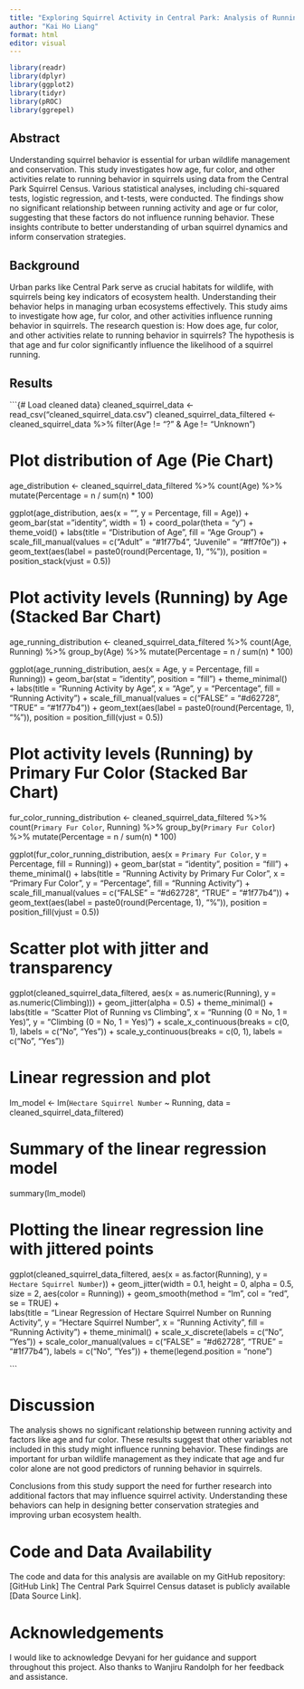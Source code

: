 ```yaml
---
title: "Exploring Squirrel Activity in Central Park: Analysis of Running Behavior and Associated Factors"
author: "Kai Ho Liang"
format: html
editor: visual
---
```


```r
library(readr)
library(dplyr)
library(ggplot2)
library(tidyr)
library(pROC)
library(ggrepel)
```

## Abstract

Understanding squirrel behavior is essential for urban wildlife management and conservation. This study investigates how age, fur color, and other activities relate to running behavior in squirrels using data from the Central Park Squirrel Census. Various statistical analyses, including chi-squared tests, logistic regression, and t-tests, were conducted. The findings show no significant relationship between running activity and age or fur color, suggesting that these factors do not influence running behavior. These insights contribute to better understanding of urban squirrel dynamics and inform conservation strategies.

## Background

Urban parks like Central Park serve as crucial habitats for wildlife, with squirrels being key indicators of ecosystem health. Understanding their behavior helps in managing urban ecosystems effectively. This study aims to investigate how age, fur color, and other activities influence running behavior in squirrels. The research question is: How does age, fur color, and other activities relate to running behavior in squirrels? The hypothesis is that age and fur color significantly influence the likelihood of a squirrel running.

## Results

```{# Load cleaned data}
cleaned_squirrel_data <- read_csv("cleaned_squirrel_data.csv")
cleaned_squirrel_data_filtered <- cleaned_squirrel_data %>% filter(Age != "?" & Age != "Unknown")

# Plot distribution of Age (Pie Chart)
age_distribution <- cleaned_squirrel_data_filtered %>%
  count(Age) %>%
  mutate(Percentage = n / sum(n) * 100)

ggplot(age_distribution, aes(x = "", y = Percentage, fill = Age)) +
  geom_bar(stat = "identity", width = 1) +
  coord_polar(theta = "y") +
  theme_void() +
  labs(title = "Distribution of Age", fill = "Age Group") +
  scale_fill_manual(values = c("Adult" = "#1f77b4", "Juvenile" = "#ff7f0e")) +
  geom_text(aes(label = paste0(round(Percentage, 1), "%")), position = position_stack(vjust = 0.5))

# Plot activity levels (Running) by Age (Stacked Bar Chart)
age_running_distribution <- cleaned_squirrel_data_filtered %>%
  count(Age, Running) %>%
  group_by(Age) %>%
  mutate(Percentage = n / sum(n) * 100)

ggplot(age_running_distribution, aes(x = Age, y = Percentage, fill = Running)) +
  geom_bar(stat = "identity", position = "fill") +
  theme_minimal() +
  labs(title = "Running Activity by Age", x = "Age", y = "Percentage", fill = "Running Activity") +
  scale_fill_manual(values = c("FALSE" = "#d62728", "TRUE" = "#1f77b4")) +
  geom_text(aes(label = paste0(round(Percentage, 1), "%")), position = position_fill(vjust = 0.5))

# Plot activity levels (Running) by Primary Fur Color (Stacked Bar Chart)
fur_color_running_distribution <- cleaned_squirrel_data_filtered %>%
  count(`Primary Fur Color`, Running) %>%
  group_by(`Primary Fur Color`) %>%
  mutate(Percentage = n / sum(n) * 100)

ggplot(fur_color_running_distribution, aes(x = `Primary Fur Color`, y = Percentage, fill = Running)) +
  geom_bar(stat = "identity", position = "fill") +
  theme_minimal() +
  labs(title = "Running Activity by Primary Fur Color", x = "Primary Fur Color", y = "Percentage", fill = "Running Activity") +
  scale_fill_manual(values = c("FALSE" = "#d62728", "TRUE" = "#1f77b4")) +
  geom_text(aes(label = paste0(round(Percentage, 1), "%")), position = position_fill(vjust = 0.5))

# Scatter plot with jitter and transparency
ggplot(cleaned_squirrel_data_filtered, aes(x = as.numeric(Running), y = as.numeric(Climbing))) +
  geom_jitter(alpha = 0.5) +
  theme_minimal() +
  labs(title = "Scatter Plot of Running vs Climbing", x = "Running (0 = No, 1 = Yes)", y = "Climbing (0 = No, 1 = Yes)") +
  scale_x_continuous(breaks = c(0, 1), labels = c("No", "Yes")) +
  scale_y_continuous(breaks = c(0, 1), labels = c("No", "Yes"))

# Linear regression and plot
lm_model <- lm(`Hectare Squirrel Number` ~ Running, data = cleaned_squirrel_data_filtered)

# Summary of the linear regression model
summary(lm_model)

# Plotting the linear regression line with jittered points
ggplot(cleaned_squirrel_data_filtered, aes(x = as.factor(Running), y = `Hectare Squirrel Number`)) +
  geom_jitter(width = 0.1, height = 0, alpha = 0.5, size = 2, aes(color = Running)) +
  geom_smooth(method = "lm", col = "red", se = TRUE) +  
  labs(title = "Linear Regression of Hectare Squirrel Number on Running Activity",
       y = "Hectare Squirrel Number",
       x = "Running Activity",
       fill = "Running Activity") +
  theme_minimal() +
  scale_x_discrete(labels = c("No", "Yes")) +
  scale_color_manual(values = c("FALSE" = "#d62728", "TRUE" = "#1f77b4"), labels = c("No", "Yes")) +
  theme(legend.position = "none")

```

# Discussion

The analysis shows no significant relationship between running activity and factors like age and fur color. These results suggest that other variables not included in this study might influence running behavior. These findings are important for urban wildlife management as they indicate that age and fur color alone are not good predictors of running behavior in squirrels.

Conclusions from this study support the need for further research into additional factors that may influence squirrel activity. Understanding these behaviors can help in designing better conservation strategies and improving urban ecosystem health.

# Code and Data Availability

The code and data for this analysis are available on my GitHub repository: \[GitHub Link\] The Central Park Squirrel Census dataset is publicly available \[Data Source Link\].

# Acknowledgements

I would like to acknowledge Devyani for her guidance and support throughout this project. Also thanks to Wanjiru Randolph for her feedback and assistance.
